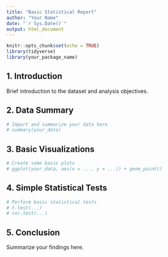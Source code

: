 ```yaml
---
title: "Basic Statistical Report"
author: "Your Name"
date: "`r Sys.Date()`"
output: html_document
---
```


```r
knitr::opts_chunk$set(echo = TRUE)
library(tidyverse)
library(your_package_name)
```

## 1. Introduction

Brief introduction to the dataset and analysis objectives.

## 2. Data Summary

```r
# Import and summarize your data here
# summary(your_data)
```

## 3. Basic Visualizations

```r
# Create some basic plots
# ggplot(your_data, aes(x = ..., y = ...)) + geom_point()
```

## 4. Simple Statistical Tests

```r
# Perform basic statistical tests
# t.test(...)
# cor.test(...)
```

## 5. Conclusion

Summarize your findings here.

